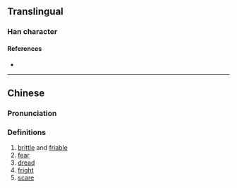 {{character info}}
==Translingual==

===Han character===
{{Han char|rn=9|rad=人|as=12|sn=14|four=|canj=OBKF|ids=⿰亻然}}

====References====
* {{Han ref|kx=0116.240|hdz=10220.130|uh=3484|ud=13444}}

----

==Chinese==
{{zh-forms}}

===Pronunciation===
{{zh-pron
|m=rǎn,nàng,nèn
|c=ngam4,zim5
|mc=y
|oc=
|ma=
|cat=a,n,v
}}

===Definitions===
{{zh-hanzi}}

# [[brittle]] and [[friable]]
# [[fear]]
# [[dread]]
# [[fright]]
# [[scare]]